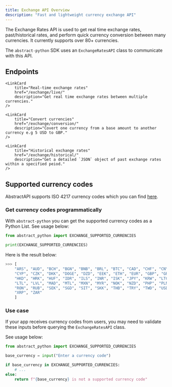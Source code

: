 ```yaml
---
title: Exchange API Overview
description: "Fast and lightweight currency exchange API"
---
```



The Exchange Rates API is used to get real time exchange rates, past/historical rates, and perform quick currency conversion between many currencies.
It currently supports over 80+ currencies.

The `abstract-python` SDK uses an `ExchangeRatesAPI` class to communicate with this API.

## Endpoints

<CardGrid>

    <LinkCard
        title="Real-time exchange rates"
        href="/exchange/live/"
        description="Get real time exchange rates between multiple currencies."
    />

    <LinkCard
        title="Convert currencies"
        href="/exchange/conversion/"
        description="Covert one currency from a base amount to another currency e.g 5 USD to GBP."
    />

    <LinkCard
        title="Historical exchange rates"
        href="/exchange/historical/"
        description="Get a detailed `JSON` object of past exchange rates within a specified peiod."
    />

</CardGrid>

## Supported currency codes

AbstractAPI supports ISO 4217 currency codes which you can find [here](https://docs.abstractapi.com/exchange-rates#currency-codes-of-supported-currencies).

### Get currency codes programmatically

With `abstract-python` you can get the supported currency codes as a Python List. See usage below:

```python
from abstract_python import EXCHANGE_SUPPORTED_CURRENCIES

print(EXCHANGE_SUPPORTED_CURRENCIES)
```

Here is the result below:

```python
>>> [
    "ARS", "AUD", "BCH", "BGN", "BNB", "BRL", "BTC", "CAD", "CHF", "CNY",
    "CYP", "CZK", "DKK", "DOGE", "DZD", "EEK", "ETH", "EUR", "GBP", "GRD",
    "HKD", "HRK", "HUF", "IDR", "ILS", "INR", "ISK", "JPY", "KRW", "LTC",
    "LTL", "LVL", "MAD", "MTL", "MXN", "MYR", "NOK", "NZD", "PHP", "PLN",
    "RON", "RUB", "SEK", "SGD", "SIT", "SKK", "THB", "TRY", "TWD", "USD",
    "XRP", "ZAR"
    ]
```

### Use case

If your app receives currency codes from users, you may need to validate these inputs before querying the `ExchangeRatesAPI` class.

See usage below:

```python
from abstract_python import EXCHANGE_SUPPORTED_CURRENCIES

base_currency = input("Enter a currency code")

if base_currency in EXCHANGE_SUPPORTED_CURRENCIES:
    # ...
else:
    return f"{base_currency} is not a supported currency code"
```

